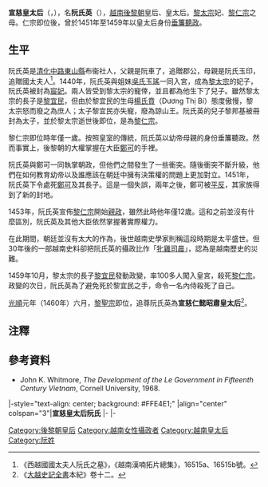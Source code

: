'''宣慈皇太后'''（{{vie|v='''Tuyên Từ hoàng thái hậu'''|hn=宣慈皇太后}}，{{bd|1422年||1459年|10月30日（延寧六年十月初五日）<ref>《歷朝憲章類誌》卷二十一·禮儀誌·太廟殿奉事各位</ref>|}}），名'''阮氏英'''（{{vie|v='''Nguyễn Thị Anh'''|hn=阮氏英}}），[[越南|越南]][[後黎朝|後黎朝]]皇后、皇太后。[[黎太宗|黎太宗]]妃、[[黎仁宗|黎仁宗]]之母。仁宗即位後，曾於1451年至1459年以皇太后身份[[垂簾聽政|垂簾聽政]]。

==生平==
阮氏英是[[清化中路|清化中路]][[東山縣_(越南)|東山縣]]布衞社人，父親是阮車了，追贈郡公，母親是阮氏玉印，追贈國太夫人<ref>《西越國國太夫人阮氏之墓》，《越南漢喃拓片總集》，16515a、16515b號。</ref>。1440年，阮氏英與姐妹[[吳氏玉瑤|吳氏玉瑤]]一同入宮，成為[[黎太宗|黎太宗]]的妃子，阮氏英被封為[[宸妃|宸妃]]。兩人皆受到黎太宗的寵倖，並且都為他生下了兒子。雖然黎太宗的長子是[[黎宜民|黎宜民]]，但由於黎宜民的生母[[楊氏賁|楊氏賁]]（Dương Thị Bí）態度傲慢，黎太宗怒而廢之為庶人；太子黎宜民亦失寵，廢為諒山王。阮氏英的兒子黎邦基被冊封為太子，並於黎太宗逝世後即位，是為[[黎仁宗|黎仁宗]]。

黎仁宗即位時年僅一歲。按照皇室的傳統，阮氏英以幼帝母親的身份垂簾聽政。然而事實上，後黎朝的大權掌握在大臣[[鄭可|鄭可]]的手裡。

阮氏英與鄭可一同執掌朝政，但他們之間發生了一些衝突。隨後衝突不斷升級，他們在如何教育幼帝以及誰應該在朝廷中擁有決策權的問題上更加對立。1451年，阮氏英下令處死[[鄭可|鄭可]]及其長子。這是一個失誤，兩年之後，鄭可被[[平反|平反]]，其家族得到了新的封地。

1453年，阮氏英宣佈[[黎仁宗|黎仁宗]]開始[[親政|親政]]，雖然此時他年僅12歲。這和之前並沒有什麼區別，阮氏英及其他大臣依然掌握著實際權力。

在此期間，朝廷並沒有太大的作為，後世越南史學家則稱這段時期是太平盛世。但30年後的一部越南史料卻把阮氏英的攝政比作「[[wikt:牝雞司晨|牝雞司晨]]」，認為是越南歷史的災難。

1459年10月，黎太宗的長子[[黎宜民|黎宜民]]發動政變，率100多人闖入皇宮，殺死[[黎仁宗|黎仁宗]]。政變的次日，阮氏英為了避免死於黎宜民之手，命令一名內侍殺死了自己。

[[光順|光順]]元年（1460年）六月，[[黎聖宗|黎聖宗]]即位，追尊阮氏英為'''宣慈仁懿昭肅皇太后'''<ref>《[[大越史記全書|大越史記全書]]本紀》卷十二。</ref>。

==注釋==
{{reflist}}

==參考資料==
*John K. Whitmore, ''The Development of the Le Government in Fifteenth Century Vietnam'', Cornell University, 1968. 

{{start box}}
|-style="text-align: center; background: #FFE4E1;"
|align="center" colspan="3"|'''宣慈皇太后阮氏'''
|- 
{{s-before|[[獻嘉皇后|獻嘉皇后陳氏]]|越南胡朝皇后}}  
{{s-title|[[越南皇后及妃嬪列表|越南後黎朝皇后]]|1441年—1442年|}} 
{{s-after|[[吳氏玉瑤|光淑皇太后吳氏]]<br />（追尊）}} 
|-
{{s-before|[[范氏玉陳|恭慈皇太后范氏]]<br />（追尊）}} 
{{s-title|[[:Category:越南皇太后|越南後黎朝皇太后]]|1442年—1459年}} 
{{s-after|[[吳氏玉瑤|光淑皇太后吳氏]]}} 
{{end box}}

{{後黎朝皇后}}

[[Category:後黎朝皇后|Category:後黎朝皇后]]
[[Category:越南女性攝政者|Category:越南女性攝政者]]
[[Category:越南皇太后|Category:越南皇太后]]
[[Category:阮姓|Category:阮姓]]